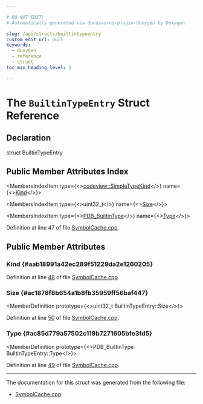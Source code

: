 ```yaml
---

# DO NOT EDIT!
# Automatically generated via docusaurus-plugin-doxygen by Doxygen.

slug: /api/structs/builtintypeentry
custom_edit_url: null
keywords:
  - doxygen
  - reference
  - struct
toc_max_heading_level: 3

---
```





# The `BuiltinTypeEntry` Struct Reference

<DoxygenPage pluginConfig={pluginConfig}>



## Declaration

<CodeBlock>struct BuiltinTypeEntry</CodeBlock>

## Public Member Attributes Index

<MembersIndex>

<MembersIndexItem
  type={<><a href="/docs/api/namespaces/llvm/codeview/#a9cf141c9194799e2fa2d92de4c6e8ff0">codeview::SimpleTypeKind</a></>}
  name={<><a href="#aab18991a42ec289f51229da2e1260205">Kind</a></>}>
</MembersIndexItem>

<MembersIndexItem
  type={<>uint32&#95;t</>}
  name={<><a href="#ac1878f8b654a1b8fb35959ff56baf447">Size</a></>}>
</MembersIndexItem>

<MembersIndexItem
  type={<><a href="/docs/api/namespaces/llvm/pdb/#a29a5bdf367e3f74df9228dfce2c93a6f">PDB&#95;BuiltinType</a></>}
  name={<><a href="#ac85d779a57502c119b7271605bfe3fd5">Type</a></>}>
</MembersIndexItem>

</MembersIndex>


Definition at line 47 of file <a href="/docs/api/files/lib/lib/debuginfo/lib/debuginfo/pdb/lib/debuginfo/pdb/native/symbolcache-cpp">SymbolCache.cpp</a>.

<SectionDefinition>

## Public Member Attributes

### Kind {#aab18991a42ec289f51229da2e1260205}

<MemberDefinition
  prototype="codeview::SimpleTypeKind BuiltinTypeEntry::Kind">

Definition at line <a href="/docs/api/files/lib/lib/debuginfo/lib/debuginfo/pdb/lib/debuginfo/pdb/native/symbolcache-cpp/#l00048">48</a> of file <a href="/docs/api/files/lib/lib/debuginfo/lib/debuginfo/pdb/lib/debuginfo/pdb/native/symbolcache-cpp">SymbolCache.cpp</a>.
</MemberDefinition>

### Size {#ac1878f8b654a1b8fb35959ff56baf447}

<MemberDefinition
  prototype={<>uint32&#95;t BuiltinTypeEntry::Size</>}>

Definition at line <a href="/docs/api/files/lib/lib/debuginfo/lib/debuginfo/pdb/lib/debuginfo/pdb/native/symbolcache-cpp/#l00050">50</a> of file <a href="/docs/api/files/lib/lib/debuginfo/lib/debuginfo/pdb/lib/debuginfo/pdb/native/symbolcache-cpp">SymbolCache.cpp</a>.
</MemberDefinition>

### Type {#ac85d779a57502c119b7271605bfe3fd5}

<MemberDefinition
  prototype={<>PDB&#95;BuiltinType BuiltinTypeEntry::Type</>}>

Definition at line <a href="/docs/api/files/lib/lib/debuginfo/lib/debuginfo/pdb/lib/debuginfo/pdb/native/symbolcache-cpp/#l00049">49</a> of file <a href="/docs/api/files/lib/lib/debuginfo/lib/debuginfo/pdb/lib/debuginfo/pdb/native/symbolcache-cpp">SymbolCache.cpp</a>.
</MemberDefinition>

</SectionDefinition>

<hr/>

The documentation for this struct was generated from the following file:

<ul>
<li><a href="/docs/api/files/lib/lib/debuginfo/lib/debuginfo/pdb/lib/debuginfo/pdb/native/symbolcache-cpp">SymbolCache.cpp</a></li>
</ul>

</DoxygenPage>
